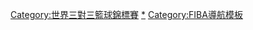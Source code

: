 {{Navbox
| name  = 三對三世界盃籃球賽
| title = [[國際籃總三對三世界盃籃球賽|三對三世界盃籃球賽]]
|listclass = hlist
|group1=
|list1=
* [[2012年世界三對三籃球錦標賽|2012 雅典]]
* [[2014年世界三对三篮球锦标赛|2014 莫斯科]]
* [[2016年世界三对三篮球锦标赛|2016 廣州市]]
* [[2017年三對三世界盃籃球賽|2017 南特]]
* [[2018年三對三世界盃籃球賽|2018 武加偉]]
* [[2019年三對三世界盃籃球賽|2019 阿姆斯特丹]]
* [[2022年三對三世界盃籃球賽|2022 安特卫普]]
}}<includeonly>[[Category:世界三對三籃球錦標賽]]</includeonly><noinclude>
{{collapsible option}}
[[Category:世界三對三籃球錦標賽|*]]
[[Category:FIBA導航模板]]
</noinclude>